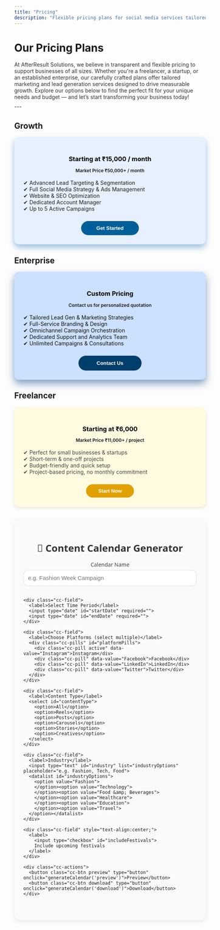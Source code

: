 ```yaml
---
title: "Pricing"
description: "Flexible pricing plans for social media services tailored to your business needs."
---
```


# Our Pricing Plans 

<p style="margin-bottom: 8px; font-size: 14px; color: #333;">
At AfterResult Solutions, we believe in transparent and flexible pricing to support businesses of all sizes. Whether you're a freelancer, a startup, or an established enterprise, our carefully crafted plans offer tailored marketing and lead generation services designed to drive measurable growth. Explore our options below to find the perfect fit for your unique needs and budget — and let’s start transforming your business today!
</p>
---

## Growth
<div style="background:#e6f0ff; border-radius: 12px; padding: 1.5rem; box-shadow: 0 8px 16px rgb(0 94 179 / 0.4); text-align:center;">
  <h3 style="color:#000000; margin-bottom: 0.8rem;"> Starting at ₹15,000 / month </h3>
  <p style="font-size: 0.75rem; font-weight: 600; margin-bottom: 1rem;"> Market Price ₹50,000+ / month</p>
  <ul style="list-style: none; padding: 0; color:#222; text-align:left; margin-bottom: 1.5rem;">
    <li>✔ Advanced Lead Targeting & Segmentation</li>
    <li>✔ Full Social Media Strategy & Ads Management</li>
    <li>✔ Website & SEO Optimization</li>
    <li>✔ Dedicated Account Manager</li>
    <li>✔ Up to 5 Active Campaigns</li>
  </ul>
  <button onclick="location.href='/contact'" style="background:#005f99; color:#fff; border:none; padding: 0.7rem 2.5rem; border-radius: 25px; cursor:pointer; font-weight: 700;">Get Started</button>
</div>

## Enterprise
<div style="background:#cce0ff; border-radius: 12px; padding: 1.5rem; box-shadow: 0 10px 20px rgb(0 63 130 / 0.5); text-align:center;">
  <h3 style="color:#000000; margin-bottom: 0.8rem;">Custom Pricing</h3>
  <p style="font-size: 0.75rem; font-weight: 600; margin-bottom: 1rem;">Contact us for personalized quotation</p>
  <ul style="list-style: none; padding: 0; color:#111; text-align:left; margin-bottom: 1.5rem;">
    <li>✔ Tailored Lead Gen & Marketing Strategies</li>
    <li>✔ Full-Service Branding & Design</li>
    <li>✔ Omnichannel Campaign Orchestration</li>
    <li>✔ Dedicated Support and Analytics Team</li>
    <li>✔ Unlimited Campaigns & Consultations</li>
  </ul>
  <button onclick="location.href='/contact'" style="background:#003e6b; color:#fff; border:none; padding: 0.75rem 3rem; border-radius: 25px; cursor:pointer; font-weight: 700;">Contact Us</button>
</div>

## Freelancer
<div style="background:#fffbe0; border-radius: 12px; padding: 1.5rem; box-shadow: 0 4px 10px #ece7d7; text-align:center;"> <h3 style="color:#000000; margin-bottom: 0.8rem;">Starting at ₹6,000 </h3> <p style="font-size: 0.75rem; font-weight: 600; margin-bottom: 1rem;"> Market Price ₹11,000+ / project</p> <ul style="list-style: none; padding: 0; color:#444; text-align:left; margin-bottom: 1.5rem;"> <li>✔ Perfect for small businesses & startups</li> <li>✔ Short-term & one-off projects</li> <li>✔ Budget-friendly and quick setup</li> <li>✔ Project-based pricing, no monthly commitment</li> </ul> <button onclick="location.href='/contact'" style="background:#e1a100; color:#fff; border:none; padding: 0.6rem 2rem; border-radius: 25px; cursor:pointer; font-weight: 600;">Start Now</button> </div>


<section class="content-calendar">
  <style>
    .content-calendar {
      font-family: system-ui, sans-serif;
      max-width: 650px;
      margin: 2rem auto;
      padding: 1.5rem;
      border-radius: 16px;
      background: #fafafa;
      box-shadow: 0 4px 12px rgba(0,0,0,0.08);
    }
    .content-calendar h2 {
      text-align: center;
      margin-bottom: 1rem;
      font-size: 1.6rem;
      font-weight: 600;
      color: #333;
    }
    .cc-form {
      display: grid;
      gap: 1rem;
      margin-bottom: 1.5rem;
    }
    .cc-field label {
      display: block;
      margin-bottom: 0.3rem;
      font-weight: 500;
      color: #444;
      text-align: center;
    }
    .cc-field input, .cc-field select {
      width: 100%;
      padding: 0.7rem;
      border-radius: 12px;
      border: 1px solid #ddd;
      font-size: 0.95rem;
    }
    /* Pills container */
    .cc-pills {
      display: grid;
      grid-template-columns: 1fr 1fr;
      gap: 0.6rem;
      justify-items: center;
    }
    .cc-pill, .cc-btn {
      width: 100%;
      max-width: 160px;
      text-align: center;
      padding: 0.6rem 0.8rem;
      border-radius: 999px;
      border: 1px solid #ddd;
      font-size: 0.9rem;
      cursor: pointer;
      transition: all 0.2s;
    }
    .cc-pill {
      background: white;
      color: #333;
    }
    .cc-pill.active {
      background: #007bff;
      color: white;
      border-color: #007bff;
    }
    /* Buttons */
    .cc-actions {
      display: flex;
      flex-wrap: wrap;
      gap: 0.6rem;
      justify-content: center;
    }
    .cc-btn {
      border: none;
      font-weight: 500;
    }
    .cc-btn.preview {
      background: #007bff;
      color: white;
    }
    .cc-btn.preview:hover {
      background: #005fcc;
    }
    .cc-btn.download {
      background: #1b7b3a;
      color: white;
    }
    .cc-btn.download:hover {
      background: #145c2a;
    }
    /* Table */
    .cc-table {
      width: 100%;
      border-collapse: collapse;
      margin-top: 1rem;
    }
    .cc-table th, .cc-table td {
      border: 1px solid #ddd;
      padding: 0.6rem;
      text-align: left;
      font-size: 0.9rem;
    }
    .cc-table th {
      background: #f1f1f1;
      font-weight: 600;
    }
    .festival {
      background: #fff6d9;
      font-weight: 600;
      color: #a86b00;
    }
    @media(max-width:480px){
      .cc-pill, .cc-btn {
        max-width: 100%;
      }
      .cc-pills {
        grid-template-columns: 1fr 1fr;
      }
    }
  </style>

  <h2>📅 Content Calendar Generator</h2>
  <form class="cc-form" id="calendarForm">
    <div class="cc-field">
      <label>Calendar Name</label>
      <input type="text" id="calendarName" placeholder="e.g. Fashion Week Campaign" required="">
    </div>

    <div class="cc-field">
      <label>Select Time Period</label>
      <input type="date" id="startDate" required="">
      <input type="date" id="endDate" required="">
    </div>

    <div class="cc-field">
      <label>Choose Platforms (select multiple)</label>
      <div class="cc-pills" id="platformPills">
        <div class="cc-pill active" data-value="Instagram">Instagram</div>
        <div class="cc-pill" data-value="Facebook">Facebook</div>
        <div class="cc-pill" data-value="LinkedIn">LinkedIn</div>
        <div class="cc-pill" data-value="Twitter">Twitter</div>
      </div>
    </div>

    <div class="cc-field">
      <label>Content Type</label>
      <select id="contentType">
        <option>All</option>
        <option>Reels</option>
        <option>Posts</option>
        <option>Carousels</option>
        <option>Stories</option>
        <option>Creatives</option>
      </select>
    </div>

    <div class="cc-field">
      <label>Industry</label>
      <input type="text" id="industry" list="industryOptions" placeholder="e.g. Fashion, Tech, Food">
      <datalist id="industryOptions">
        <option value="Fashion">
        </option><option value="Technology">
        </option><option value="Food &amp; Beverages">
        </option><option value="Healthcare">
        </option><option value="Education">
        </option><option value="Travel">
      </option></datalist>
    </div>

    <div class="cc-field" style="text-align:center;">
      <label>
        <input type="checkbox" id="includeFestivals">
        Include upcoming festivals
      </label>
    </div>

    <div class="cc-actions">
      <button class="cc-btn preview" type="button" onclick="generateCalendar('preview')">Preview</button>
      <button class="cc-btn download" type="button" onclick="generateCalendar('download')">Download</button>
    </div>
  </form>

  <div id="calendarOutput"></div>

  <script>
    // ✅ Toggle multiple pill selection
    document.querySelectorAll(".cc-pill").forEach(pill => {
      pill.addEventListener("click", () => {
        pill.classList.toggle("active");
      });
    });

    // ✅ Suggested peak posting times (example averages)
    const peakTimes = {
      "Instagram": "11:00",
      "Facebook": "13:00",
      "LinkedIn": "09:00",
      "Twitter": "12:00"
    };

    // ✅ Festival list (example, you can extend this)
    const festivals = [
      { date: "2025-10-02", name: "Gandhi Jayanti" },
      { date: "2025-10-20", name: "Diwali" },
      { date: "2025-12-25", name: "Christmas" }
    ];

    // ✅ Content types when "All" is selected
    const allContentTypes = ["Reels", "Posts", "Carousels", "Stories", "Creatives"];

    function generateCalendar(mode){
      const name = document.getElementById("calendarName").value;
      const startDate = new Date(document.getElementById("startDate").value);
      const endDate = new Date(document.getElementById("endDate").value);
      const platforms = Array.from(document.querySelectorAll(".cc-pill.active")).map(p => p.dataset.value);
      const contentType = document.getElementById("contentType").value;
      const industry = document.getElementById("industry").value;
      const includeFestivals = document.getElementById("includeFestivals").checked;

      if(platforms.length === 0){
        alert("Please select at least one platform.");
        return;
      }
      if(!startDate || !endDate || startDate > endDate){
        alert("Please select a valid date range.");
        return;
      }

      let rows = [];
      rows.push(["Date","Time","Content","Content Type","Platform","Industry"]);

      let dayIndex = 0;
      for(let d = new Date(startDate); d <= endDate; d.setDate(d.getDate()+1)){
        let dateStr = d.toISOString().split('T')[0];
        let todaysTypes = contentType === "All" ? [allContentTypes[dayIndex % allContentTypes.length]] : [contentType];
        
        platforms.forEach(platform => {
          todaysTypes.forEach(type => {
            rows.push([
              dateStr,
              peakTimes[platform] || "--:--",
              "Content Idea",
              type,
              platform,
              industry
            ]);
          });
        });

        dayIndex++;
      }

      // ✅ Add festivals if checked
      if(includeFestivals){
        festivals.forEach(fest => {
          let fDate = new Date(fest.date);
          if(fDate >= startDate && fDate <= endDate){
            rows.push([fest.date, "--:--", fest.name, "Festival", "-", "-"]);
          }
        });
      }

      if(mode === "preview"){
        let table = `<h3>${name} - Content Calendar</h3><table class="cc-table"><tr>${rows[0].map(h=>`<th>${h}</th>`).join("")}</tr>`;
        rows.slice(1).forEach(r=>{
          const isFestival = r[3] === "Festival";
          table += `<tr class="${isFestival ? 'festival':''}">${r.map(c => `<td>${c}</td>`).join("")}</tr>`;
        });
        table += `</table>`;
        document.getElementById("calendarOutput").innerHTML = table;
      }

      if(mode === "download"){
        let csvContent = rows.map(r=>r.join(",")).join("\n");
        let blob = new Blob([csvContent], { type: "text/csv" });
        let link = document.createElement("a");
        link.href = URL.createObjectURL(blob);
        link.download = "content_calendar.csv";
        link.click();
      }
    }
  </script>
</section>
